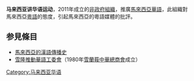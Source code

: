{{unreferenced|time=2013-06-18T04:34:49+00:00}}
'''马来西亚讲华语运动'''，2011年成立的[[非政府組織|非政府組織]]，推廣[[馬來西亞華語|馬來西亞華語]]，此組織對馬來西亞[[粵語|粵語]]的態度，引起馬來西亞的粵語媒體的批評。

== 参見條目 ==
*[[馬來西亞的漢語傳播史|馬來西亞的漢語傳播史]]
*[[雪隆推動華語工委會|雪隆推動華語工委會]]（1980年[[雪蘭莪中華總商會|雪蘭莪中華總商會]]成立）

[[Category:马来西亚华语|Category:马来西亚华语]]